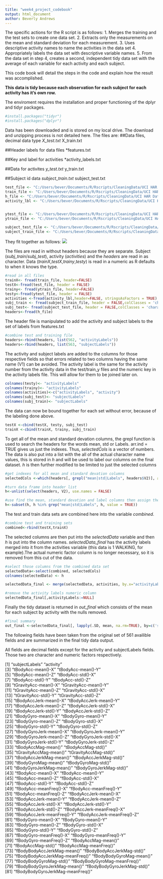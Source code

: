 ```yaml
---
title: "week4_project_codebook"
output: html_document
author: Beverly Andrews
---
```


The specific actions for the R script is as follows:
1. Merges the training and the test sets to create one data set.
2. Extracts only the measurements on the mean and standard deviation for each measurement.
3. Uses descriptive activity names to name the activities in the data set
4. Appropriately labels the data set with descriptive variable names.
5. From the data set in step 4, creates a second, independent tidy data set with the average of each variable for each activity and each subject.


This code book will detail the steps in the code and explain how the result was accomplished. 

**This data is tidy because each observation for each subject for each activity has it's own row.**

The enviroment requires the installation and proper functioning of the dplyr and tidyr packages.
```r
#install.packages("tidyr")
#install.packages("dplyr")
```

Data has been downloaded and is stored on my local drive. The download and unzipping process is not detailed here.
The files are:
##Data files, decimal data type
*X_test.txt 
*X_train.txt 

##Header labels for data files
*features.txt

##Key and label for activities
*activity_labels.txt

##Data for activites
*y_test.txt
*y_train.txt

##Subject id data
*subject_train.txt
*subject_test.txt

```r
test_file <- "C:/Users/bever/Documents/R/Rscripts/CleaningData/UCI HAR Dataset/test/X_test.txt"
train_file <- "C:/Users/bever/Documents/R/Rscripts/CleaningData/UCI HAR Dataset/train/X_train.txt"
h_file <- "C:/Users/bever/Documents/R/Rscripts/CleaningData/UCI HAR Dataset/features.txt"
activity_lbl <- "C:/Users/bever/Documents/R/Rscripts/CleaningData/UCI HAR Dataset/activity_labels.txt"


ytest_file <- "C:/Users/bever/Documents/R/Rscripts/CleaningData/UCI HAR Dataset/test/y_test.txt"
ytrain_file <- "C:/Users/bever/Documents/R/Rscripts/CleaningData/UCI HAR Dataset/train/y_train.txt"

subject_test_file <- "C:/Users/bever/Documents/R/Rscripts/CleaningData/UCI HAR Dataset/test/subject_test.txt"
subject_train_file <- "C:/Users/bever/Documents/R/Rscripts/CleaningData/UCI HAR Dataset/train/subject_train.txt"
```
They fit together as follows:
![](https://github.com/beverand/ProgrammingAssignment-TidyData/blob/master/Drawing1.jpg)

The files are read in without headers because they are separate. Subject (*subj_train*/*subj_test*), activity (*activities*) and the *headers* are read in as character.
Data (*trainX*,*testX*,*trainy*,*testy*) is read in a numeric as R defaults to when it knows the type.
```r
#read in all files
trainX<- fread(train_file, header=FALSE)
testX<-fread(test_file, header = FALSE)
trainy<- fread(ytrain_file, header=FALSE)
testy<-fread(ytest_file, header = FALSE)
activities <-fread(activity_lbl,header=FALSE, stringsAsFactors = TRUE)
subj_train <- fread(subject_train_file, header = FALSE,colClasses = 'character', stringsAsFactors = TRUE)
subj_test<- fread(subject_test_file, header = FALSE,colClasses = 'character', stringsAsFactors = TRUE)
headers<-fread(h_file)
```


The header file is manipulated to add the activity and subject labels to the set of labels from features.txt
```r
#combine test and training file
headers<-rbind(headers, list(562, "activityLabels"))
headers<-rbind(headers, list(563, "subjectLabels"))
```

The activity and subject labels are added to the columns for those respective fields so that errors related to two columns having the same name (V1) can be avoided.
The activity label is the same for the activity number from the activity data in the test/train_y files and the numeric key in the activity labels file. This will allow for them to be joined later on.
```r
colnames(testy)<- "activityLabels"
colnames(trainy)<- "activityLabels"
colnames(activities)<-c("activityLabels", "activity")
colnames(subj_test)<- "subjectLabels"
colnames(subj_train)<- "subjectLabels"
```


The data can now be bound together for each set without error, because of the labeling done above.
```r
testX <-cbind(testX, testy, subj_test)
trainX <-cbind(trainX, trainy, subj_train)
```


To get all of the mean and standard devation columns, the grepl function is used to search the headers for the words mean, std or Labels. arr.ind = TRUE gives us just the indexes. Thus, *selectedCols* is a vector of numbers. The data is also put into a list with the all of the actual character name values, this is stored in *h* and will be used to label our columns on the final dataset. *h* is then further modified to be limited to just the selected columns
```r
#get indexes for all mean and standard devation columns
selectedCols <-which(headers[, grepl("mean|std|Labels", headers$V2)], arr.ind = TRUE)

#turn data frame into header list
h<-unlist(select(headers, V2), use.names = FALSE)

#use find the mean, standard devation and label columns then assign them as colname 
h<-subset(h, h %in% grep("mean|std|Labels", h, value = TRUE))
```

The test and train data sets are combined here into the variable *combined*.
```r
#combine test and training sets
combined<-rbind(testX,trainX)
```

The selected columns are then put into the *selectedData* variable and then *h* is put into the column names.
*selectedData_final* has the activity labels merged into it from the activities variable (this data is 1 WALKING, for example).The actual numeric factor column is no longer necessary, so it is removed from this cut of the data.
```r
#select those columns from the combined data set
selectedData<-select(combined, selectedCols)
colnames(selectedData) <- h

selectedData_final <- merge(selectedData, activities, by.x="activityLabels", by.y="activityLabels")

#remove the activity labels numeric column 
selectedData_final[,activityLabels:=NULL]
```


Finally the tidy dataset is returned in *out_final* which consists of the mean for each subject by activity with the nulls removed.
```r
#final summary
out_final <-selectedData_final[, lapply(.SD, mean, na.rm=TRUE), by=c('subjectLabels',"activity") ]
```

The following fields have been taken from the original set of 561 availible fields and are summarized in the final tidy data output.

All fields are decimal fields except for the activity and subjectLabels fields. Those two are character and numeric factors respectively.

 [1] "subjectLabels"                   "activity"                       
 [3] "tBodyAcc-mean()-X"               "tBodyAcc-mean()-Y"              
 [5] "tBodyAcc-mean()-Z"               "tBodyAcc-std()-X"               
 [7] "tBodyAcc-std()-Y"                "tBodyAcc-std()-Z"               
 [9] "tGravityAcc-mean()-X"            "tGravityAcc-mean()-Y"           
[11] "tGravityAcc-mean()-Z"            "tGravityAcc-std()-X"            
[13] "tGravityAcc-std()-Y"             "tGravityAcc-std()-Z"            
[15] "tBodyAccJerk-mean()-X"           "tBodyAccJerk-mean()-Y"          
[17] "tBodyAccJerk-mean()-Z"           "tBodyAccJerk-std()-X"           
[19] "tBodyAccJerk-std()-Y"            "tBodyAccJerk-std()-Z"           
[21] "tBodyGyro-mean()-X"              "tBodyGyro-mean()-Y"             
[23] "tBodyGyro-mean()-Z"              "tBodyGyro-std()-X"              
[25] "tBodyGyro-std()-Y"               "tBodyGyro-std()-Z"              
[27] "tBodyGyroJerk-mean()-X"          "tBodyGyroJerk-mean()-Y"         
[29] "tBodyGyroJerk-mean()-Z"          "tBodyGyroJerk-std()-X"          
[31] "tBodyGyroJerk-std()-Y"           "tBodyGyroJerk-std()-Z"          
[33] "tBodyAccMag-mean()"              "tBodyAccMag-std()"              
[35] "tGravityAccMag-mean()"           "tGravityAccMag-std()"           
[37] "tBodyAccJerkMag-mean()"          "tBodyAccJerkMag-std()"          
[39] "tBodyGyroMag-mean()"             "tBodyGyroMag-std()"             
[41] "tBodyGyroJerkMag-mean()"         "tBodyGyroJerkMag-std()"         
[43] "fBodyAcc-mean()-X"               "fBodyAcc-mean()-Y"              
[45] "fBodyAcc-mean()-Z"               "fBodyAcc-std()-X"               
[47] "fBodyAcc-std()-Y"                "fBodyAcc-std()-Z"               
[49] "fBodyAcc-meanFreq()-X"           "fBodyAcc-meanFreq()-Y"          
[51] "fBodyAcc-meanFreq()-Z"           "fBodyAccJerk-mean()-X"          
[53] "fBodyAccJerk-mean()-Y"           "fBodyAccJerk-mean()-Z"          
[55] "fBodyAccJerk-std()-X"            "fBodyAccJerk-std()-Y"           
[57] "fBodyAccJerk-std()-Z"            "fBodyAccJerk-meanFreq()-X"      
[59] "fBodyAccJerk-meanFreq()-Y"       "fBodyAccJerk-meanFreq()-Z"      
[61] "fBodyGyro-mean()-X"              "fBodyGyro-mean()-Y"             
[63] "fBodyGyro-mean()-Z"              "fBodyGyro-std()-X"              
[65] "fBodyGyro-std()-Y"               "fBodyGyro-std()-Z"              
[67] "fBodyGyro-meanFreq()-X"          "fBodyGyro-meanFreq()-Y"         
[69] "fBodyGyro-meanFreq()-Z"          "fBodyAccMag-mean()"             
[71] "fBodyAccMag-std()"               "fBodyAccMag-meanFreq()"         
[73] "fBodyBodyAccJerkMag-mean()"      "fBodyBodyAccJerkMag-std()"      
[75] "fBodyBodyAccJerkMag-meanFreq()"  "fBodyBodyGyroMag-mean()"        
[77] "fBodyBodyGyroMag-std()"          "fBodyBodyGyroMag-meanFreq()"    
[79] "fBodyBodyGyroJerkMag-mean()"     "fBodyBodyGyroJerkMag-std()"     
[81] "fBodyBodyGyroJerkMag-meanFreq()"
